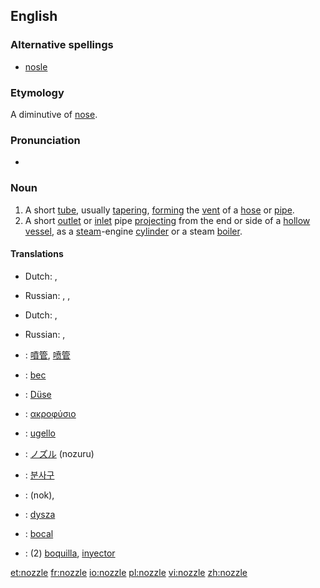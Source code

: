 ==English==

===Alternative spellings===
*[[nosle]]

===Etymology===
A diminutive of [[nose]].

===Pronunciation===
* {{rhymes|ɒzəl}}

===Noun===
{{en-noun}}

# A short [[tube]], usually [[taper]]ing, [[form]]ing the [[vent]] of a [[hose]] or [[pipe]].
# A short [[outlet]] or [[inlet]] pipe [[project]]ing from the end or side of a [[hollow]] [[vessel]], as a [[steam]]-engine [[cylinder]] or a steam [[boiler]].

====Translations====
{{trans-top|short tube}}
*Dutch: {{t|nl|buis|f}}, {{t|nl|pijp|f}}
{{trans-mid}}
*Russian: {{t|ru|насадка|f|tr=nasádka}}, {{t|ru|наконечник|mtr=nakon'éčnik}}, {{t|ru|патрубок|m|tr=pátrubok}}
{{trans-bottom}}

{{trans-top|inlet or outlet pipe}}
*Dutch: {{t|nl|overloopventiel|n}}, {{t|nl|pijp|f}}
{{trans-mid}}
*Russian: {{t|ru|сопло|n|tr=sopló}}, {{t|ru|форсунка|f|tr=forsúnka}}
{{trans-bottom}}

{{checktrans-top}}
*{{ttbc|Chinese}}: [[噴管]], [[喷管]]
*{{ttbc|French}}: [[bec]] {{m}}
*{{ttbc|German}}: [[Düse]] {{f}}
*{{ttbc|Greek}}: [[ακροφύσιο]] {{n}}
*{{ttbc|Italian}}: [[ugello]] {{m}}
*{{ttbc|Japanese}}: [[ノズル]] (nozuru)
{{trans-mid}}
*{{ttbc|Korean}}: [[분사구]]
*{{ttbc|Persian}}: {{FAchar|[[نوك]]}} (nok), {{FAchar|[[شیپوره]]}}
*{{ttbc|Polish}}: [[dysza]] {{f}}
*{{ttbc|Portuguese}}: [[bocal]] {{m}}
*{{ttbc|Spanish}}: (2) [[boquilla]], [[inyector]] {{m}}
{{trans-bottom}}

[[et:nozzle]]
[[fr:nozzle]]
[[io:nozzle]]
[[pl:nozzle]]
[[vi:nozzle]]
[[zh:nozzle]]